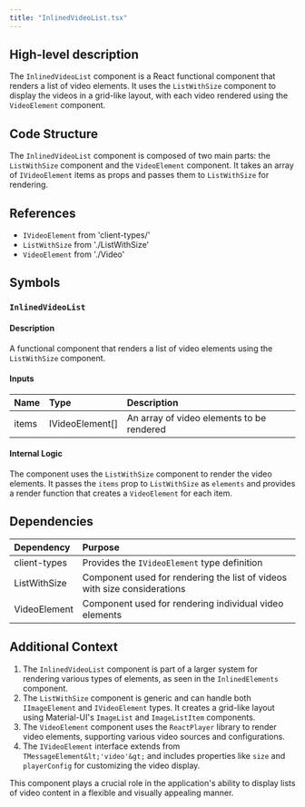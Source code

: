 ```yaml
---
title: "InlinedVideoList.tsx"
---
```


## High-level description
The `InlinedVideoList` component is a React functional component that renders a list of video elements. It uses the `ListWithSize` component to display the videos in a grid-like layout, with each video rendered using the `VideoElement` component.

## Code Structure
The `InlinedVideoList` component is composed of two main parts: the `ListWithSize` component and the `VideoElement` component. It takes an array of `IVideoElement` items as props and passes them to `ListWithSize` for rendering.

## References
- `IVideoElement` from 'client-types/'
- `ListWithSize` from './ListWithSize'
- `VideoElement` from './Video'

## Symbols

### `InlinedVideoList`
#### Description
A functional component that renders a list of video elements using the `ListWithSize` component.

#### Inputs
| Name | Type | Description |
|:-----|:-----|:------------|
| items | IVideoElement[] | An array of video elements to be rendered |

#### Internal Logic
The component uses the `ListWithSize` component to render the video elements. It passes the `items` prop to `ListWithSize` as `elements` and provides a render function that creates a `VideoElement` for each item.

## Dependencies
| Dependency | Purpose |
|:-----------|:--------|
| client-types | Provides the `IVideoElement` type definition |
| ListWithSize | Component used for rendering the list of videos with size considerations |
| VideoElement | Component used for rendering individual video elements |

## Additional Context
1. The `InlinedVideoList` component is part of a larger system for rendering various types of elements, as seen in the `InlinedElements` component.
2. The `ListWithSize` component is generic and can handle both `IImageElement` and `IVideoElement` types. It creates a grid-like layout using Material-UI's `ImageList` and `ImageListItem` components.
3. The `VideoElement` component uses the `ReactPlayer` library to render video elements, supporting various video sources and configurations.
4. The `IVideoElement` interface extends from `TMessageElement&lt;'video'&gt;` and includes properties like `size` and `playerConfig` for customizing the video display.

This component plays a crucial role in the application's ability to display lists of video content in a flexible and visually appealing manner.